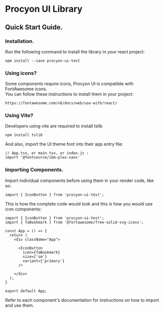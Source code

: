 
<!-- Custom-MDX-Documentation.mdx -->
# Procyon UI Library
## Quick Start Guide.

<Meta title="Introduction" />
  


### Installation.
Run the following command to install the library in your react project:  
```
npm install --save procyon-ui-test
```

### Using icons?
Some components require icons, Procyon UI is compatible with FontAwesome icons.  
You can follow these instructions to install them in your project:  
```
https://fontawesome.com/v6/docs/web/use-with/react/
```

### Using Vite?
Developers using vite are required to install tslib
```
npm install tslib
```
And also, import the UI theme font into their app entry file:
```
// App.tsx, or main.tsx, or index.js :
import '@fontsource/ibm-plex-sans'
```

### Importing Components.
Import individual components before using them in your render code, like so:
```
import { IconButton } from 'procyon-ui-test';
```
This is how the complete code would look and this is how you would use icon components:
```
import { IconButton } from 'procyon-ui-test';
import { faBookmark } from '@fortawesome/free-solid-svg-icons';

const App = () => {
  return (
    <div className="App">

      <IconButton
        icon={faBookmark}
        size={'sm'}
        variant={'primary'}
      />

    </div>
  );
}

export default App;
```
Refer to each component's documentation for instructions on how to import and use them.